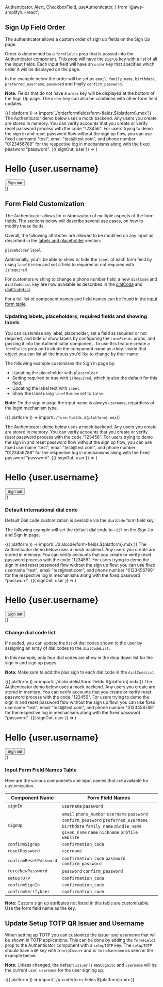   Authenticator,
  Alert,
  CheckboxField,
  useAuthenticator,
} from '@aws-amplify/ui-react';



## Sign Up Field Order

The authenticator allows a custom order of sign up fields on the Sign Up page.

Order is determined by a `formFields` prop that is passed into the Authenticator component.
This prop will have the `signUp` key with a list of all the input fields. Each input field will
have an `order` key that specifies which order it will be displayed on the page.

In the example below the order will be set as `email`, `family_name`, `birthdate`, `preferred_username`, `password` and finally `confirm_password`.

**Note:** Fields that do not have a `order` key will be displayed at the bottom of the Sign Up page. The `order` key can also be combined with other form field updates.

<Fragment>
  {({ platform }) => import(`./orderformfields/form-fields.${platform}.mdx`)}
</Fragment>

<Example>
  <Alert isDismissible="false" variation="info">
    The Authenticator demo below uses a mock backend. Any users you create are stored in memory.
    You can verify accounts that you create or verify reset password process with the code "123456".
    For users trying to demo the sign in and reset password flow without the sign up flow, you can use
    fixed username "test", email "test@test.com", and phone number "0123456789" for the respective log
    in mechanisms along with the fixed password "password".
  </Alert>
  <Authenticator
    services={mockServices}
    initialState={'signUp'}
    loginMechanisms={['email']}
    signUpAttributes={['birthdate', 'family_name', 'preferred_username']}
    formFields={{
      signUp: {
        email: {
          order: 1
        },
        family_name: {
          order: 2
        },
        preferred_username: {
          order: 4
        },
        birthdate: {
          order: 3
        },
        password: {
          order: 5
        },
        confirm_password: {
          order: 6
        }
      },
    }}
  >
    {({ signOut, user }) => (
      <main>
        <h1>Hello {user.username}</h1>
        <button onClick={signOut}>Sign out</button>
      </main>
    )}
  </Authenticator>

</Example>

## Form Field Customization

The Authenticator allows for customization of multiple aspects of the form fields.
The sections below will describe several use cases, on how to modify these fields.

Overall, the following attributes are allowed to be modified on any input as described in the
[labels and placeholder](#updating-labels-placeholders-required-fields-and-showing-labels) section:

`placeholder`
`label`

Additionally, you'll be able to show or hide the `label` of each form field by using `labelHidden` and set a field to required or not required with `isRequired`.

For customers wishing to change a phone number field, a new `dialCode` and `dialCodeList` key are now available as described in the
[dialCode](#default-international-dial-code) and [dialCodeList](#change-dial-code-list).

For a full list of component names and field names can be found in the [input form table](#input-form-field-names-table).

### Updating labels, placeholders, required fields and showing labels

You can customize any label, placeholder, set a field as required or not required, and hide or show labels by configuring the `formFields` props, and passing it into the Authenticator component.
To use this feature create a `formFields` prop and include the component name as a key.
Inside that object you can list all the inputs you'd like to change by their name.

The following example customizes the Sign In page by:

- Updating the placeholder with `placeholder`.
- Setting required to true with `isRequired`, which is also the default for this field.
- Updating the label text with `label`.
- Show the label using `labelHidden` set to `false`.

**Note:** On the sign in page the input name is always `username`, regardless of the login mechanism type.

<Fragment>{({ platform }) => import(`./form-fields.${platform}.mdx`)}</Fragment>

<Example>
  <Alert isDismissible="false" variation="info">
    The Authenticator demo below uses a mock backend. Any users you create are stored in memory.
    You can verify accounts that you create or verify reset password process with the code "123456".
    For users trying to demo the sign in and reset password flow without the sign up flow, you can use
    fixed username "test", email "test@test.com", and phone number "0123456789" for the respective log
    in mechanisms along with the fixed password "password".
  </Alert>
  <Authenticator
    services={mockServices}
    loginMechanisms={['email']}
    formFields={{
      signIn: {
        username: {
          labelHidden: false,
          placeholder: 'Enter Your Email Here',
          isRequired: true,
          label: 'Email:'
        },
      }
    }}
  >
    {({ signOut, user }) => (
      <main>
        <h1>Hello {user.username}</h1>
        <button onClick={signOut}>Sign out</button>
      </main>
    )}
  </Authenticator>

</Example>

### Default international dial code

Default Dial code customization is available via the `dialCode` form field key.

The following example will set the default dial code to `+227` on the Sign Up and Sign In page.

<Fragment>
  {({ platform }) => import(`./dialcode/form-fields.${platform}.mdx`)}
</Fragment>

<Example>
  <Alert isDismissible="false" variation="info">
    The Authenticator demo below uses a mock backend. Any users you create are stored in memory.
    You can verify accounts that you create or verify reset password process with the code "123456".
    For users trying to demo the sign in and reset password flow without the sign up flow, you can use
    fixed username "test", email "test@test.com", and phone number "0123456789" for the respective log
    in mechanisms along with the fixed password "password".
  </Alert>
  <Authenticator
    services={mockServices}
    loginMechanisms={['phone_number']}
    formFields={{
      signIn: {
        username: {
          dialCode: '+227',
        },
      },
      signUp: {
        phone_number: {
          dialCode: '+227',
        },
      },
    }}
  >
    {({ signOut, user }) => (
      <main>
        <h1>Hello {user.username}</h1>
        <button onClick={signOut}>Sign out</button>
      </main>
    )}
  </Authenticator>
</Example>

### Change dial code list

If needed, you can update the list of dial codes shown to the user by assigning an array of dial codes to the `dialCodeList`.

In this example, only four dial codes are show in the drop down list for the sign in and sign up pages.

**Note:** Make sure to add the plus sign to each dial code in the `dialCodeList`.

<Fragment>
  {({ platform }) => import(`./dialcodelist/form-fields.${platform}.mdx`)}
</Fragment>

<Example>
  <Alert isDismissible="false" variation="info">
    The Authenticator demo below uses a mock backend. Any users you create are stored in memory.
    You can verify accounts that you create or verify reset password process with the code "123456".
    For users trying to demo the sign in and reset password flow without the sign up flow, you can use
    fixed username "test", email "test@test.com", and phone number "0123456789" for the respective log
    in mechanisms along with the fixed password "password".
  </Alert>
  <Authenticator
    services={mockServices}
    loginMechanisms={['phone_number']}
    formFields={{
      signIn: {
        username: {
          dialCodeList: ['+1', '+123', '+227', '+229'] 
        },
      },
      signUp: {
        phone_number: {
          dialCodeList: ['+1', '+123', '+227', '+229'] 
        }
      }
    }}
    >
      {({ signOut, user }) => (
        <main>
          <h1>Hello {user.username}</h1>
          <button onClick={signOut}>Sign out</button>
        </main>
      )}
  </Authenticator>

</Example>

### Input Form Field Names Table

Here are the various components and input names that are available for customization.

| Component Name         | Form Field Names                                                                                                                                                                |
| ---------------------- | ------------------------------------------------------------------------------------------------------------------------------------------------------------------------------- |
| `signIn`               | `username` `password`                                                                                                                                                           |
| `signUp`               | `email` `phone_number` `username` `password` `confirm_password` `preferred_username` `birthdate` `family_name` `middle_name` `given_name` `name` `nickname` `profile` `website` |
| `confirmSignUp`        | `confirmation_code`                                                                                                                                                             |
| `resetPassword`        | `username`                                                                                                                                                                      |
| `confirmResetPassword` | `confirmation_code` `password` `confirm_password`                                                                                                                               |
| `forceNewPassword`     | `password` `confirm_password`                                                                                                                                                   |
| `setupTOTP`            | `confirmation_code`                                                                                                                                                             |
| `confirmSignIn`        | `confirmation_code`                                                                                                                                                             |
| `confirmVerifyUser`    | `confirmation_code`                                                                                                                                                             |

**Note:** Custom sign up attributes not listed in this table are customizable. Use the form field name as the key.

## Update Setup TOTP QR Issuer and Username

When setting up TOTP you can customize the issuer and username that will be shown in TOTP applications.
This can be done by adding the `formFields` prop to the Authenticator component with a `setupTOTP` key.
The `setupTOTP` should have a `QR` key with a `totpIssuer` and or `totpUsername` as seen in the example below.

**Note:** Unless changed, the default `issuer` is `AWSCognito` and `username` will be the current `user.username` for the user signing up.

<Fragment>
  {({ platform }) => import(`./qrcode/form-fields.${platform}.mdx`)}
</Fragment>
